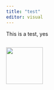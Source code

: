 ```yaml
---
title: "test"
editor: visual
---
```


This is a test, yes

::: {style="display: flex;"}
::: hex1

:::

::: hex2

:::

:::

::: {style="display: flex;"}

::: hex3

:::

::: hex4

<a href="https://cran.r-project.org/"><img src="images/RLogo.png" width="100px" /></a>

:::

::: hex5

:::

:::

::: {style="display: flex;"}

::: hex6

:::

::: hex7

:::

:::
